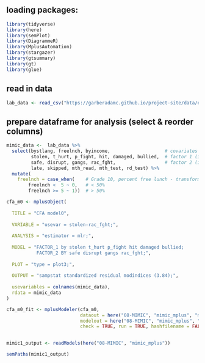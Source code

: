 
## loading packages:
```r
library(tidyverse)
library(here)
library(semPlot)
library(DiagrammeR)
library(MplusAutomation) 
library(stargazer)
library(gtsummary) 
library(gt)
library(glue)
```


## read in data
```r

lab_data <- read_csv("https://garberadamc.github.io/project-site/data/els_sub5_data.csv")

```


## prepare dataframe for analysis (select & reorder columns)
```r

mimic_data <-  lab_data %>% 
  select(bystlang, freelnch, byincome,                    # covariates
         stolen, t_hurt, p_fight, hit, damaged, bullied,  # factor 1 (indicators)
         safe, disrupt, gangs, rac_fght,                  # factor 2 (indicators)
         late, skipped, mth_read, mth_test, rd_test) %>% 
  mutate(
    freelnch = case_when(    # Grade 10, percent free lunch - transform to binary
        freelnch <  5 ~ 0,   # < 50%
        freelnch >= 5 ~ 1))  # > 50%

```


```r

cfa_m0 <- mplusObject(
  
  TITLE = "CFA model0",
  
  VARIABLE = "usevar = stolen-rac_fght;",
  
  ANALYSIS = "estimator = mlr;",
  
  MODEL = "FACTOR_1 by stolen t_hurt p_fight hit damaged bullied;
           FACTOR_2 BY safe disrupt gangs rac_fght;",
  
  PLOT = "type = plot3;",
  
  OUTPUT = "sampstat standardized residual modindices (3.84);",
  
  usevariables = colnames(mimic_data),
  rdata = mimic_data
)

cfa_m0_fit <- mplusModeler(cfa_m0,
                           dataout = here("08-MIMIC", "mimic_mplus", "mimic_data.dat"),
                           modelout = here("08-MIMIC", "mimic_mplus", "cfa_model0.inp"),
                           check = TRUE, run = TRUE, hashfilename = FALSE)
              
```


```r

mimic1_output <- readModels(here("08-MIMIC", "mimic_mplus"))

```

```r

semPaths(mimic1_output)

```









